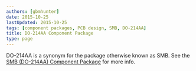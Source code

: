 ```yaml
---
authors: [gbmhunter]
date: 2015-10-25
lastUpdated: 2015-10-25
tags: [component packages, PCB design, SMB, DO-214AA]
title: DO-214AA Component Package
type: page
---
```


DO-214AA is a synonym for the package otherwise known as SMB. See the [SMB (DO-214AA) Component Package](/pcb-design/component-packages/smb-do-214aa-component-package) for more info.
